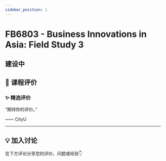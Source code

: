 ```yaml
---
sidebar_position: 1
---
```



# FB6803 - Business Innovations in Asia: Field Study 3

## 建设中

## **💬 课程评价**

### ✨ **精选评价**
<div className={commentStyles.commentBox}>
    <p className={commentStyles.commentText}>
        “期待你的评价。”
    </p>
    <p className={commentStyles.commentAuthor}>—— CityU</p>
</div>

---

## **💡 加入讨论**

在下方评论分享您的评价、问题或经验👇
<Utterances />
